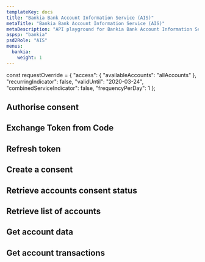 ```yaml
---
templateKey: docs
title: "Bankia Bank Account Information Service (AIS)"
metaTitle: "Bankia Bank Account Information Service (AIS)"
metaDescription: "API playground for Bankia Bank Account Information Service (AIS)"
aspsp: "bankia"
psd2Role: "AIS"
menus:
  bankia: 
    weight: 1
---
```




const requestOverride = {
    "access": {
        "availableAccounts": "allAccounts"
    },
    "recurringIndicator": false,
    "validUntil": "2020-03-24",
    "combinedServiceIndicator": false,
    "frequencyPerDay": 1
};




  <step>

  ## Authorise consent

  <AuthoriseStep/>
  </step>
  <step>

  ## Exchange Token from Code

  <CreateToken/>
  </step>
  <step>

  ## Refresh token

  <RefreshToken/>
  </step>
  <step>

  ## Create a consent

  <StepCreateAccountConsent requestOverride={requestOverride} />
  </step>
  <step>

  ## Retrieve accounts consent status

  <AccountConsentStatus/>
  </step>
  <step>

  ## Retrieve list of accounts

  <StepAccounts/>
  </step>
  <step>

  ## Get account data

  <StepAccount/>
  </step>
  <step>

  ## Get account transactions

  <StepTransactions/>
  </step>

